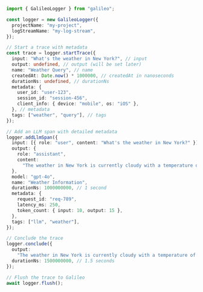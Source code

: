 ```typescript TypeScript
import { GalileoLogger } from "galileo";

const logger = new GalileoLogger({
  projectName: "my-project",
  logStreamName: "my-log-stream",
});

// Start a trace with metadata
const trace = logger.startTrace({
  input: "What's the weather in New York?", // input
  output: undefined, // output (will be set later)
  name: "Weather Query", // name
  createdAt: Date.now() * 1000000, // createdAt in nanoseconds
  durationNs: undefined, // durationNs
  metadata: {
    user_id: "user-123",
    session_id: "session-456",
    client_info: { device: "mobile", os: "iOS" },
  }, // metadata
  tags: ["weather", "query"], // tags
});

// Add an LLM span with detailed metadata
logger.addLlmSpan({
  input: [{ role: "user", content: "What's the weather in New York?" }],
  output: {
    role: "assistant",
    content:
      "The weather in New York is currently cloudy with a temperature of 65°F.",
  },
  model: "gpt-4o",
  name: "Weather Information",
  durationNs: 1000000000, // 1 second
  metadata: {
    request_id: "req-789",
    latency_ms: 250,
    token_count: { input: 10, output: 15 },
  },
  tags: ["llm", "weather"],
});

// Conclude the trace
logger.conclude({
  output:
    "The weather in New York is currently cloudy with a temperature of 65°F.",
  durationNs: 1500000000, // 1.5 seconds
});

// Flush the trace to Galileo
await logger.flush();
```
